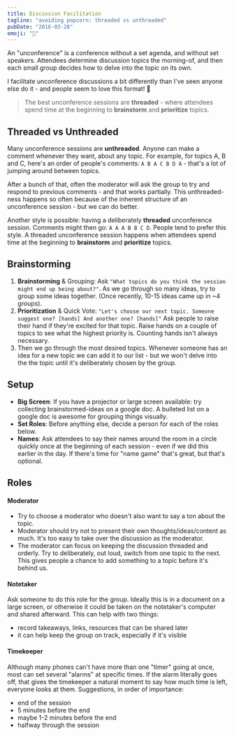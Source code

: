 ```yaml
---
title: Discussion Facilitation
tagline: "avoiding popcorn: threaded vs unthreaded"
pubDate: "2016-03-28"
emoji: "🍿"
---
```


An "unconference" is a conference without a set agenda, and without set speakers. Attendees determine discussion topics the morning-of, and then each small group decides how to delve into the topic on its own.

I facilitate unconference discussions a bit differently than I've seen anyone else do it - and people seem to love this format! 🤗

> The best unconference sessions are **threaded** - where attendees spend time at the beginning to **brainstorm** and **prioritize** topics.

## Threaded vs Unthreaded

Many unconference sessions are **unthreaded**. Anyone can make a comment whenever they want, about any topic. For example, for topics A, B and C, here's an order of people's comments: `A B A C B D A` - that's a lot of jumping around between topics.

After a bunch of that, often the moderator will ask the group to try and respond to previous comments - and that works partially. This unthreaded-ness happens so often because of the inherent structure of an unconference session - but we can do better.

Another style is possible: having a deliberately **threaded** unconference session. Comments might then go: `A A A B B C D`. People tend to prefer this style. A threaded unconference session happens when attendees spend time at the beginning to **brainstorm** and **prioritize** topics.

## Brainstorming

1. **Brainstorming** & Grouping: Ask `"What topics do you think the session might end up being about?"`. As we go through so many ideas, try to group some ideas together. (Once recently, 10-15 ideas came up in ~4 groups).
2. **Prioritization** & Quick Vote: `"Let's choose our next topic. Someone suggest one? [hands] And another one? [hands]"` Ask people to raise their hand if they're excited for that topic. Raise hands on a couple of topics to see what the highest priority is. Counting hands isn't always necessary.
3. Then we go through the most desired topics. Whenever someone has an idea for a new topic we can add it to our list - but we won't delve into the the topic until it's deliberately chosen by the group.

## Setup

- **Big Screen**: If you have a projector or large screen available: try collecting brainstormed-ideas on a google doc. A bulleted list on a google doc is awesome for grouping things visually.
- **Set Roles**: Before anything else, decide a person for each of the roles below.
- **Names**: Ask attendees to say their names around the room in a circle quickly once at the beginning of each session - even if we did this earlier in the day. If there's time for "name game" that's great, but that's optional.

## Roles

#### Moderator

- Try to choose a moderator who doesn't also want to say a ton about the topic.
- Moderator should try not to present their own thoughts/ideas/content as much. It's too easy to take over the discussion as the moderator.
- The moderator can focus on keeping the discussion threaded and orderly. Try to deliberately, out loud, switch from one topic to the next. This gives people a chance to add something to a topic before it's behind us.

#### Notetaker

Ask someone to do this role for the group. Ideally this is in a document on a large screen, or otherwise it could be taken on the notetaker's computer and shared afterward. This can help with two things:

- record takeaways, links, resources that can be shared later
- it can help keep the group on track, especially if it's visible

#### Timekeeper

Although many phones can't have more than one "timer" going at once, most can set several "alarms" at specific times. If the alarm literally goes off, that gives the timekeeper a natural moment to say how much time is left, everyone looks at them. Suggestions, in order of importance:

- end of the session
- 5 minutes before the end
- maybe 1-2 minutes before the end
- halfway through the session
